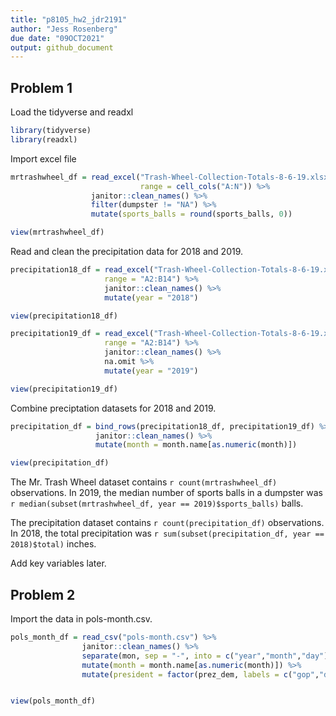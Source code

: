 ```yaml
---
title: "p8105_hw2_jdr2191"
author: "Jess Rosenberg"
due date: "09OCT2021"
output: github_document
---
```


## Problem 1

Load the tidyverse and readxl
```r
library(tidyverse)
library(readxl)
```

Import excel file
```r
mrtrashwheel_df = read_excel("Trash-Wheel-Collection-Totals-8-6-19.xlsx", sheet = "Mr. Trash Wheel",
                             range = cell_cols("A:N")) %>%
                  janitor::clean_names() %>%
                  filter(dumpster != "NA") %>%
                  mutate(sports_balls = round(sports_balls, 0))

view(mrtrashwheel_df)
```

Read and clean the precipitation data for 2018 and 2019.
```r
precipitation18_df = read_excel("Trash-Wheel-Collection-Totals-8-6-19.xlsx",sheet = "2018 Precipitation",
                     range = "A2:B14") %>%
                     janitor::clean_names() %>%
                     mutate(year = "2018")

view(precipitation18_df)

precipitation19_df = read_excel("Trash-Wheel-Collection-Totals-8-6-19.xlsx",sheet = "2019 Precipitation",
                     range = "A2:B14") %>%
                     janitor::clean_names() %>%
                     na.omit %>%
                     mutate(year = "2019") 

view(precipitation19_df)
```

Combine preciptation datasets for 2018 and 2019.
```r
precipitation_df = bind_rows(precipitation18_df, precipitation19_df) %>%
                   janitor::clean_names() %>%
                   mutate(month = month.name[as.numeric(month)])

view(precipitation_df)
```

The Mr. Trash Wheel dataset contains `r count(mrtrashwheel_df)` observations. In 2019, the median number of sports balls in a dumpster was  `r median(subset(mrtrashwheel_df, year == 2019)$sports_balls)` balls.

The precipitation dataset contains `r count(precipitation_df)` observations. In 2018, the total precipitation was `r sum(subset(precipitation_df, year == 2018)$total)` inches.

Add key variables later. 

## Problem 2

Import the data in pols-month.csv.
```r
pols_month_df = read_csv("pols-month.csv") %>%
                janitor::clean_names() %>%
                separate(mon, sep = "-", into = c("year","month","day"), convert = TRUE) %>%
                mutate(month = month.name[as.numeric(month)]) %>%
                mutate(president = factor(prez_dem, labels = c("gop","dem")))


view(pols_month_df)
```

